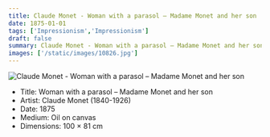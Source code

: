 ```yaml
---
title: Claude Monet - Woman with a parasol – Madame Monet and her son
date: 1875-01-01
tags: ['Impressionism','Impressionism']
draft: false
summary: Claude Monet - Woman with a parasol – Madame Monet and her son
images: ['/static/images/10826.jpg']
---
```


![Claude Monet - Woman with a parasol – Madame Monet and her son](/static/images/10826.jpg)

* Title: Woman with a parasol – Madame Monet and her son
* Artist: Claude Monet (1840-1926)
* Date: 1875
* Medium: Oil on canvas
* Dimensions: 100 × 81 cm


